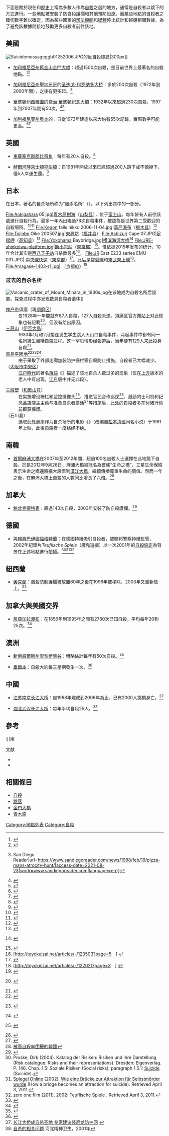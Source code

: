 {{自杀}}
下面是關於現在和[[歷史|歷史]]上常為多數人作為[[自殺|自殺]]之選的地方，通常是自殺者以跳下的方式進行。一些地點被安裝了防自殺護欄和其他預防設施。而某些地點的自殺者之確切數字難以確定，因為某些國家的[[司法機關|司法機關]]和[[新聞媒體|媒體]]停止統計和報導相關數據，為了避免該數據間接地鼓勵更多自殺者前往該地。

==美國==
[[Image:Suicidemessageggb01252006.JPG|thumb]]的反自殺標誌|300px]]
*[[加利福尼亞州|加利福尼亞州]][[舊金山|舊金山]][[金門大橋|金門大橋]]：超過1500次自殺，是目前世界上最著名的自殺地點。<ref>{{cite news |first=James |last=Bone | title=The Times |url=http://www.timesonline.co.uk/tol/news/world/us_and_americas/article4931880.ece |format=ECE |location=New York |accessdate=2008-10-23 | date=2008-10-13}}</ref><ref>{{cite web |url=http://retardzone.com/2008/08/27/worlds-10-most-popular-suicide-destinations/ |title=World』s 10 most popular suicide destinations |accessdate=2008-10-23 |publisher=retard zone |date= 2008-08-27}}</ref>

*[[加利福尼亞州|加利福尼亞州]][[聖地牙哥_(加利福尼亞州)|聖地牙哥]]的[[圣迭戈-科罗纳多大桥|圣迭戈-科罗纳多大桥]]：多於200次自殺（1972年到2000年間），之後有更多起。<ref>{{Cite web|title=Old Town's Pizza Bella man has WWII Italy atrocity story to tell {{!}} San Diego Reader|url=https://www.sandiegoreader.com/news/1998/feb/19/pizza-mans-atrocity-hunt/|access-date=2021-08-23|work=www.sandiegoreader.com|language=en}}</ref>

*[[華盛頓州|華盛頓州]][[西雅圖|西雅圖]]的[[喬治·華盛頓紀念大橋|喬治·華盛頓紀念大橋]]：1932年以來超過230次自殺，1997年到2007年間有50次。<ref name=historylink>{{cite web|author=Priscilla Long |title=Seattle's George Washington Memorial Bridge (Aurora Bridge) is dedicated on February 22, 1932. |url=http://www.historylink.org/essays/output.cfm?file_id=5418 |work=HistoryLink |date=2003-03-14 |accessdate=2008-01-15}}</ref><ref>{{cite news|url=http://www.seattlepi.com/local/287230_jumpers02.html |title=City hopes to dissuade suicidal jumpers |first=Mike |last=Lewis |publisher=''The Seattle Post-Intelligencer'' |accessdate=2008-01-15 |date=2006-10-02}}</ref>

*[[奥本_(加利福尼亚州)|加利福尼亚州奥本]]的{{link-en|Foresthill Bridge|Foresthill Bridge}}：自從1973年建造以來大約有55次記錄，實際數字可能更高。<ref>{{cite news|title=Foresthill Bridge scene of suicide plunge|url=http://auburnjournal.com/detail/132809.html |date=2009-10-20 |accessdate=2010-11-05}}</ref><ref>{{cite web|title=Foresthill Bridge|url=http://www.sacwiki.org/Foresthill_Bridge|date=2007-12-03|accessdate=2010-11-05|deadurl=yes|archiveurl=https://web.archive.org/web/20090505055714/http://www.sacwiki.org/Foresthill_Bridge|archivedate=2009-05-05}}</ref>

==英國==
*[[東薩塞克斯郡|東薩塞克斯郡]][[比奇角|比奇角]]：每年有20人自殺。<ref>{{cite news|url=http://news.bbc.co.uk/1/hi/england/sussex/8078490.stm|title=Suicide jump child 'already dead' |date=June 2, 2009|work=BBC News Online|publisher=BBC|accessdate=2009-06-02}}</ref>

*[[赫爾河畔京士頓|赫爾河畔京士頓]][[亨伯橋|亨伯橋]]：自1981年開放以來已經超過200人跳下或不慎掉下，僅5人幸運生還。<ref>{{cite news | url= http://news.bbc.co.uk/1/hi/england/humber/6747383.stm | title= Bridge jump attempts prevented | date= 13 June 2007 | accessdate= 26 June 2010 | work= BBC News }}</ref>

==日本==
在日本，著名的自杀场所称为“自杀名所”（{{lang|ja|自殺の名所}}）。以下列出其中的一部分。
<gallery>
File:Aokigahara 05.jpg|[[青木原|青木原樹海]]（[[山梨县|山梨县]]），位于[[富士山|富士山]]。每年皆有人前往該處進行自殺行為，最多一年內出現過78次自殺事件，被認為是世界第二受歡迎的自殺場所。{{Sfn|内閣府|2007|loc=第2部第2章第6節 事例紹介23}}<ref>{{cite news|url=http://www.seekjapan.jp/article-1/767/The+Suicide+Woods+of+Mt.+Fuji|title=The Suicide Woods of Mt. Fuji|author=Zack Davisson|work=Seek Japan|accessdate=2010-06-26|language=en}}</ref><ref>{{cite news|url=http://online.wsj.com/article/SB114504929764426405.html?mod=googlewsj|title=Exiting Early|accessdate=2010-06-26|author=Thomas Meaney | work=The Wall Street Journal | date=2006-04-15|language=en}}</ref>
File:Kegon falls nikko 2006-11-04.jpg|[[華严瀑布|華严瀑布]]（[[栃木县|栃木县]]）<ref>{{Citation | ref = none | editor = 日光观光協会 | year = 1998 | date = 1998-03-30 | script-chapter = ja:中禅寺湖・男体山 華厳の滝 | chapter-url = http://www.nikko-jp.org/perfect/chuzenji/kegonnotaki.html | page = 123 | script-title = ja:日光パーフェクトガイド | url = http://www.nikko-jp.org/perfect/ | publisher = {{tsl|ja|下野新聞社}} | edition = 初 | isbn = 4-88286-085-6 | accessdate = 2009-07-19 | language = ja | deadurl = yes | archiveurl = https://web.archive.org/web/20100704010739/http://www.nikko-jp.org/perfect/ | archivedate = 2010-07-04 }}</ref>
File:Tojinbo Oike 200507.jpg|[[東尋坊|東尋坊]]（[[福井县|福井县]]）{{Sfn|内閣府|2007|loc=第2部第2章第6節 事例紹介22}}
File:Ashizuri Cape 07.JPG|[[足摺岬|足摺岬]]（[[高知县|高知县]]）<ref>{{Citation | ref = none | editor = 本多良男 | year = 2007 | script-title = ja:6. 「借金の解決は必ずできます・・・」の自殺防止看板設置の活動について | periodical = {{lang|ja|全国クレジット・サラ金 被害者連絡協議会ニュース}} | volume = 66 | publication-date = 2007-11-19 | url = http://www.cre-sara.gr.jp/pdf/news/news66.pdf | accessdate = 2009-07-19 | page = 4|language=ja}}</ref>
File:Yokohama Baybridge.jpg|[[横滨海湾大桥|横滨海湾大桥]]<ref>{{lang|ja|[http://www.news-postseven.com/archives/20110512_19988.html　飛び降り自殺急増の横浜ベイブリッジ「取材はお断り」]Newsポストセブン、2011.05.12}} {{ja}}</ref>
File:JRE-shinkoiwa-platform.jpg|[[新小岩站|新小岩站]]（[[東京都|東京都]]）<ref>{{Citation | author = {{lang|ja|週プレNEWS}} |date = 2011-09-28 | script-title = ja:2ヵ月半で飛び込み5件。JR新小岩駅で自殺者が相次ぐワケ |url = http://wpb.shueisha.co.jp/2011/09/28/7119/ | publisher = 集英社|language=ja}}</ref>。惟依据2015年发布的统计，10年合计其实是[[西八王子站|西八王子站]]自杀数最多<ref>[http://toyokeizai.net/articles/-/123503?page=5　{{lang|ja|全国521駅｢10年累計鉄道自殺数｣ランキング}}]{{lang|ja|東洋経済、2016年06月22日}} {{ja}}</ref>。
File:JR East E233 series EMU 031.JPG| [[中央線快速|中央線快速]]（[[東京都|東京都]]）<ref>{{Citation | author = 則竹信二 |year = 2005 | script-title = ja:JR中央線の飛び込み事故防止プラン（PART II） |url = http://www.ll.em-net.ne.jp/~noritake/Hizou/train/tyuou_train-02.htm|language=ja}}</ref>。此后是[[常磐線|常磐線]]和[[東武東上線|東武東上線]]<ref>[http://toyokeizai.net/articles/-/122021?page=3　{{lang|ja|全国346路線｢10年間の鉄道自殺｣ランキング}}]{{lang|ja|東洋経済、2016年06月13日}} {{ja}}</ref>。
File:Amagase-1403-r1.jpg| {{tsl|ja|天ヶ瀬ダム|天濑大坝}}（[[京都府|京都府]]）<ref>{{Citation | ref = none | author = 尾上雅彦 | publisher = {{lang|ja|近畿地方整備局淀川ダム統合管理事務所}} | year = 2008 | script-title = ja:天ヶ瀬ダムへの立入を禁止しています | url = http://www.kkr.mlit.go.jp/yodoto/pdf/kisya-hapyou/20081211.pdf | accessdate = 2009-07-19|language=ja}}</ref>
</gallery>

=== 过去的自杀名所 ===
[[File:Volcanic_crater_of_Mount_Mihara_in_1930s.jpg|thumb]]在该地成为自殺名所后設置，探查过程中亦发现数具自殺者遺体</SUB>]]
; [[神户市|神户市]]須磨（現[[須磨区|須磨区]]）
: 仅1928年一年間就有67人自殺，127人自殺未遂。須磨区官方[[网站|网站]]上对此现象也有記載<ref>{{lang|ja|[http://www.city.kobe.lg.jp/ward/kuyakusho/suma/midokoro/rekisi.html 神戸市須磨区:須磨区の歴史]より}} {{ja}}</ref>，但没有给出原因。
; [[三原山|三原山]]（[[伊豆大島|伊豆大島]]）
: 1933年1月和2月接连发生{{tsl|ja|実践女学校|实践女学校}}学生跳入火山口自殺事件，两起事件中都有同一名同級生目睹自殺过程。这一罕见情形经報道后，当年便有129人来此投身自殺<ref>{{cite web|url=http://www.town.oshima.tokyo.jp/history/index.html|title=伊豆大島小史|publisher=東京都大島町|accessdate=2012-06-06|language=ja|deadurl=yes|archiveurl=https://web.archive.org/web/20120525225051/http://www.town.oshima.tokyo.jp/history/index.html|archivedate=2012-05-25}}</ref>。
; [[高島平|高島平团地]]<ref>{{Citation | ref = none | author = 福川裕一 | year = 2002 | publication-date = 2002-11-08 | script-chapter = ja:青少年育成の視点から見た建築・都市空間のあり方 | script-title = ja:青少年の育成に関する有識者懇談会 | volume = 第9回 | publisher = 内閣府政策統括官（共生社会政策担当） | url = http://www8.cao.go.jp/youth/suisin/ikuseikon/kondan021108/09gijiroku.pdf | accessdate = 2009-07-19 | page = 25 | quote = {{lang|ja|自殺で有名になった高島平団地}} |language=ja}}</ref><ref>{{lang|ja|板橋区史編さん委員会『板橋区史 資料編 4近・現代』板橋区、1997年3月、pp878-881}} {{ja}}</ref><ref>{{lang|ja|高島平事故防止対策協議会『“自殺名所”の呼び名を高島平からなくそう。』（パンフレット）、1980年10月。}} {{ja}}</ref>
: 由于采取了外部走廊加装防护栅栏等自殺防止措施，自殺者已大幅减少。
; {{tsl|ja|安堂寺橋}}（[[大阪市|大阪市]][[中央区_(大阪市)|中央区]]）
: [[江户時代|江户時代]]的著名[[落語|落語]]《{{tsl|ja|まんじゅうこわい|馒头可怕}}》描述了该地自杀人数过多的现象（仅在[[上方|上方]]版本的老人{{tsl|ja|怪談噺}}中有出现，[[江户|江户]]版中并无此段）。
<!-- 以下の「三段壁」の記述、度々削除されるようですが出典もあり、除去は不適当です。  -->
; [[三段壁|三段壁]]（[[和歌山县|和歌山县]]）{{Sfn|内閣府|2008|loc=第2部第2章第8節 事例紹介30}}
: 在实施增设栅栏和监控摄像头<ref>{{lang|ja|[http://sankei.jp.msn.com/west/west_life/news/140124/wlf14012410580017-n1.htm 「早まるな　カメラはじっと　見つめてる」自殺防止へ白浜・三段壁にチェーン柵や監視カメラ] - [[产经新聞|MSN産経ニュース]]（[[産業経済新聞社|産業経済新聞社]]、2014年1月24日付、同年8月14日閲覧） }} {{ja}}</ref>、推进官民合作巡逻<ref>[http://www.agara.co.jp/modules/colum/article.php?storyid=205549 {{lang|ja|自殺予防パトロール　この取り組みを広げたい}}] {{Wayback|url=http://www.agara.co.jp/modules/colum/article.php?storyid=205549 |date=20140814144547 }}{{lang|ja| - AGARA（紀伊民報、2011年2月15日付、2014年8月14日閲覧） }} {{ja}}</ref>、鼓励的士司机和纪念品店店主主动与准备自杀者搭话<ref>{{Cite web |date=2013-04-05 |url=http://www.news-postseven.com/archives/20130405_180137.html |script-title=ja:自殺者多い和歌山県の「三段壁」 タクシー運転手が現状を解説 |publisher={{lang|ja|小学館 NEWSポストセブン（週刊ポスト2013年4月12日号）}} |accessdate=2016-04-21 |archiveurl= |archivedate= |language=ja}}</ref>等措施后，此处的自殺者多在付诸行动前即获保護。
; {{tsl|ja|能登金剛}}（石川县）
: 选取此处悬崖作为自杀场所的电影《{{tsl|ja|ゼロの焦点|零的焦点}}》（改编自[[松本清張|松本清張]]同名小说）于1961年上映，此後自殺者一度络绎不绝。

==南韓==
*[[首爾|首爾]][[麻浦大橋|麻浦大橋]]在2007年至2012年間，超過100名自殺人士選擇在此地跳下自殺。於是2012年9月26日，麻浦大橋被冠名為首條“生命之橋”，三星生命保險表示生命之橋還將擴大設置到[[漢江大橋|漢江大橋]]，繼續傳播尊重生命的價值。然而一年之後，在麻浦大橋上自殺的人數同比增長了六倍。<ref>[http://cn.nytimes.com/opinion/20140408/c08kim/en-us/ 被高自殺率困擾的韓國]</ref>

==加拿大==
*[[魁北克|魁北克]][[蒙特婁|蒙特婁]]{{link-en|Jacques Cartier Bridge|Jacques Cartier Bridge}}：超過143次自殺，2003年安裝了防自殺護欄。<ref>{{cite web |url=http://www.ledevoir.com/2007/09/10/156270.html |title=La barrière anti-suicide a prouvé son utilité |accessdate=2008-08-25 |publisher=[[Le_Devoir|Le Devoir]] |date=2007-09-10 |language=fr }}</ref>

==德國==
*{{link-en|Göltzsch Viaduct|Göltzsch Viaduct}}與[[賴興巴伊姆福格特蘭|賴興巴伊姆福格特蘭]]：在德國持續吸引自殺者，被聯邦警察持續監管，2002年紀錄片''Teuflische Spiele''（魔鬼遊戲）以一次2001年的[[自殺協定|自殺協定]]為背景在上述地點進行拍攝。<ref>Proske, Dirk (2004). Katalog der Risiken: Risiken und ihre Darstellung (Risk catalogue: Risks and their representations). Dresden: Eigenverlag. P. 146. Chap. 1.5: Soziale Risiken (Social risks), paragraph 1.5.1: [http://www.scribd.com/doc/9246535/44/Suizide Suizide] (Suicide).</ref><ref>[[Der_Spiegel#Spiegel_Online|Spiegel Online]] (2002). [http://www.spiegel.de/sptv/0,1518,187462,00.html Wie eine Brücke zur Attraktion für Selbstmörder wurde] (How a bridge becomes an attraction for suicide). Retrieved April 3, 2011.</ref><ref>zero one film (2011). [http://www.zeroone.de/zero/index.php?id=259 2002: Teuflische Spiele] {{Wayback|url=http://www.zeroone.de/zero/index.php?id=259 |date=20120322055212 }}. Retrieved April 3, 2011.</ref>

==紐西蘭==
*[[奧克蘭_(紐西蘭)|奧克蘭]]{{link-en|Grafton Bridge|Grafton Bridge}}：自殺防制護欄被放置60年之後在1996年被移除，2003年又重新放上。<ref>{{cite journal|last=Beautrais|first=Annette L.|coauthors=Sheree J. Gibb; David M. Fergusson; L. John Horwood; Gregory Luke Larkin|date=June 2009|title=Removing bridge barriers stimulates suicides: an unfortunate natural experiment|journal=Australian and New Zealand Journal of Psychiatry|volume=43|issue=6|pages=495–497|doi=10.1080/00048670902873714|url=http://www.chmeds.ac.nz/research/chds/publications/2009/336.pdf|accessdate=18 August 2010|deadurl=yes|archiveurl=https://web.archive.org/web/20100523170101/http://www.chmeds.ac.nz/research/chds/publications/2009/336.pdf|archivedate=2010年5月23日}}</ref>

==加拿大與美國交界==
*[[尼亞加拉瀑布|尼亞加拉瀑布]]：在1856年到1995年之間有2780次已知自殺，平均每年20到25次。<ref>{{Cite news|url=http://www.niagarafallsreporter.com/column366.html|title=Suicide season|first=Mike|last=Hudson|date=27 May 2008|accessdate=5 January 2011|publisher=Niagara Falls Reporter}}</ref>

==澳洲==
*[[新南威爾斯州|新南威爾斯州]][[悉尼|雪梨]][[斷魂谷(新南威爾士州)|斷魂谷]]：粗略估計每年有50次自殺。<ref>{{Cite news|url=http://www.smh.com.au/opinion/society-and-culture/tragedy-amid-the-beauty-at-the-gap-20100323-qtxa.html|title=Tragedy amid the beauty at The Gap|first=Malcom|last=Turnball|date=24 March 2010|accessdate=5 January 2011|work=The Sydney Morning Herald}}</ref>

*[[墨爾本|墨爾本]]{{link-en|West Gate Bridge|West Gate Bridge}}：自殺大約每三星期發生一次。<ref>{{Cite news|url=http://www.heraldsun.com.au/news/victoria/anti-suicide-barrier-urged/story-e6frf7kx-1111116630376|title=Anti-suicide barrier urged for West Gate Bridge|date=14 June 2008|accessdate=5 January 2011|author=Mark Dunn|author2=Anthony Dowsley|publisher=[[Herald_Sun|Herald Sun]]}}</ref>

==中國==
*[[江苏|江苏]][[南京长江大桥|南京长江大桥]]：自1968年建成到2006年為止，已有2000人跳橋身亡。<ref>[http://news.dayoo.com/society/gb/content/2006-09/11/content_2628571.htm 长江大桥成自杀圣地 专家建议装尼龙防护网] {{webarchive|url=https://web.archive.org/web/20111006234834/http://news.dayoo.com/society/gb/content/2006-09/11/content_2628571.htm |date=2011-10-06 }}</ref>

*[[湖北|湖北]][[武汉长江大桥|武汉长江大桥]]：每年平均自殺25人。<ref>[http://www.lw23.com/pdf_1b235c5c-e5be-49a1-880d-8a685bf34e05/lunwen.pdf 自杀的相关问题] {{webarchive|url=https://web.archive.org/web/20120323144503/http://www.lw23.com/pdf_1b235c5c-e5be-49a1-880d-8a685bf34e05/lunwen.pdf |date=2012-03-23 }}河北精神卫生，2001年</ref>

==參考==
; 引用
{{Reflist}}
; 文献
{{Refbegin}}
* {{Citation | author = 内閣府 | year = 2007 | publication-date = 2007-11 | title = 自殺対策白書 | edition = 平成19年 | url = http://warp.da.ndl.go.jp/info:ndljp/pid/9929094/www8.cao.go.jp/jisatsutaisaku/whitepaper/w-2007/pdf/index.html | accessdate = 2017-09-16}}
* {{Citation | author = 内閣府 | year = 2008 | publication-date = 2008-10 | title = 自殺対策白書 | edition = 平成20年 | url = http://warp.da.ndl.go.jp/info:ndljp/pid/9929094/www8.cao.go.jp/jisatsutaisaku/whitepaper/w-2008/pdf/index.html | accessdate = 2017-09-16}}
{{Refend}}

==相關條目==
*[[自殺|自殺]]
*[[跳落|跳落]]
*[[金門大橋|金門大橋]]
*[[青木原|青木原]]

{{Suicide_navbox}}
[[Category:地點列表|Category:地點列表]]
[[Category:自殺|Category:自殺]]